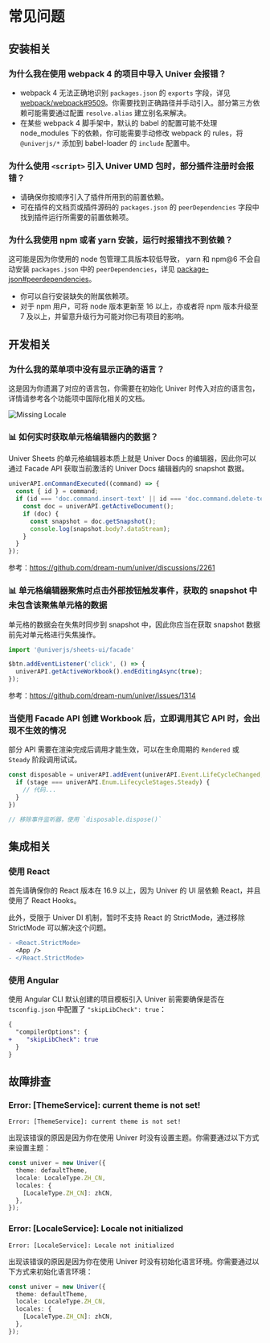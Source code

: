 
# 常见问题

## 安装相关

### 为什么我在使用 webpack 4 的项目中导入 Univer 会报错？

- webpack 4 无法正确地识别 `packages.json` 的 `exports` 字段，详见 [webpack/webpack#9509](https://github.com/webpack/webpack/issues/9509)。你需要找到正确路径并手动引入。部分第三方依赖可能需要通过配置 `resolve.alias` 建立别名来解决。
- 在某些 webpack 4 脚手架中，默认的 babel 的配置可能不处理 node_modules 下的依赖，你可能需要手动修改 webpack 的 rules，将 `@univerjs/*` 添加到 babel-loader 的 `include` 配置中。

### 为什么使用 `<script>` 引入 Univer UMD 包时，部分插件注册时会报错？

- 请确保你按顺序引入了插件所用到的前置依赖。
- 可在插件的文档页或插件源码的 `packages.json` 的 `peerDependencies` 字段中找到插件运行所需要的前置依赖项。

### 为什么我使用 npm 或者 yarn 安装，运行时报错找不到依赖？

这可能是因为你使用的 node 包管理工具版本较低导致， yarn 和 npm@6 不会自动安装 `packages.json` 中的 `peerDependencies`，详见 [package-json#peerdependencies](https://docs.npmjs.com/cli/v10/configuring-npm/package-json#peerdependencies)。

- 你可以自行安装缺失的附属依赖项。
- 对于 npm 用户，可将 node 版本更新至 16 以上，亦或者将 npm 版本升级至 7 及以上，并留意升级行为可能对你已有项目的影响。

## 开发相关

### 为什么我的菜单项中没有显示正确的语言？

这是因为你遗漏了对应的语言包，你需要在初始化 Univer 时传入对应的语言包，详情请参考各个功能项中国际化相关的文档。

<Image src={missingLocaleImg} alt="Missing Locale" width={300} />

### 📊 如何实时获取单元格编辑器内的数据？

Univer Sheets 的单元格编辑器本质上就是 Univer Docs 的编辑器，因此你可以通过 Facade API 获取当前激活的 Univer Docs 编辑器内的 snapshot 数据。

```typescript
univerAPI.onCommandExecuted((command) => {
  const { id } = command;
  if (id === 'doc.command.insert-text' || id === 'doc.command.delete-text') {
    const doc = univerAPI.getActiveDocument();
    if (doc) {
      const snapshot = doc.getSnapshot();
      console.log(snapshot.body?.dataStream);
    }
  }
});
```

参考：https://github.com/dream-num/univer/discussions/2261

### 📊 单元格编辑器聚焦时点击外部按钮触发事件，获取的 snapshot 中未包含该聚焦单元格的数据

单元格的数据会在失焦时同步到 snapshot 中，因此你应当在获取 snapshot 数据前先对单元格进行失焦操作。

```typescript
import '@univerjs/sheets-ui/facade'

$btn.addEventListener('click', () => {
  univerAPI.getActiveWorkbook().endEditingAsync(true);
});
```

参考：https://github.com/dream-num/univer/issues/1314

### 当使用 Facade API 创建 Workbook 后，立即调用其它 API 时，会出现不生效的情况

部分 API 需要在渲染完成后调用才能生效，可以在生命周期的 `Rendered` 或 `Steady` 阶段调用试试。

```typescript
const disposable = univerAPI.addEvent(univerAPI.Event.LifeCycleChanged, ({ stage }) => {
  if (stage === univerAPI.Enum.LifecycleStages.Steady) {
    // 代码...
  }
})

// 移除事件监听器，使用 `disposable.dispose()`
```

## 集成相关

### 使用 React

首先请确保你的 React 版本在 16.9 以上，因为 Univer 的 UI 层依赖 React，并且使用了 React Hooks。

此外，受限于 Univer DI 机制，暂时不支持 React 的 StrictMode，通过移除 StrictMode 可以解决这个问题。

```diff
- <React.StrictMode>
  <App />
- </React.StrictMode>
```

### 使用 Angular

使用 Angular CLI 默认创建的项目模板引入 Univer 前需要确保是否在 `tsconfig.json` 中配置了 `"skipLibCheck": true`：

```diff
{
  "compilerOptions": {
+    "skipLibCheck": true
  }
}
```

## 故障排查

### Error: [ThemeService]: current theme is not set!

```
Error: [ThemeService]: current theme is not set!
```

出现该错误的原因是因为你在使用 Univer 时没有设置主题。你需要通过以下方式来设置主题：

```typescript {2}
const univer = new Univer({
  theme: defaultTheme,
  locale: LocaleType.ZH_CN,
  locales: {
    [LocaleType.ZH_CN]: zhCN,
  },
});
```

### Error: [LocaleService]: Locale not initialized

```
Error: [LocaleService]: Locale not initialized
```

出现该错误的原因是因为你在使用 Univer 时没有初始化语言环境。你需要通过以下方式来初始化语言环境：

```typescript {3-6}
const univer = new Univer({
  theme: defaultTheme,
  locale: LocaleType.ZH_CN,
  locales: {
    [LocaleType.ZH_CN]: zhCN,
  },
});
```
